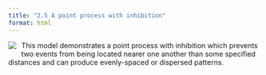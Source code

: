 ```yaml
---
title: "2.5 A point process with inhibition"
format: html
---
```


[![](2.5-inhibition.png)](2.5-inhibition.nlogo){style="float:left; margin-right:10px; margin-bottom:5px;"} This model demonstrates a point process with inhibition which prevents two events from being located nearer one another than some specified distances and can produce evenly-spaced or dispersed patterns.
